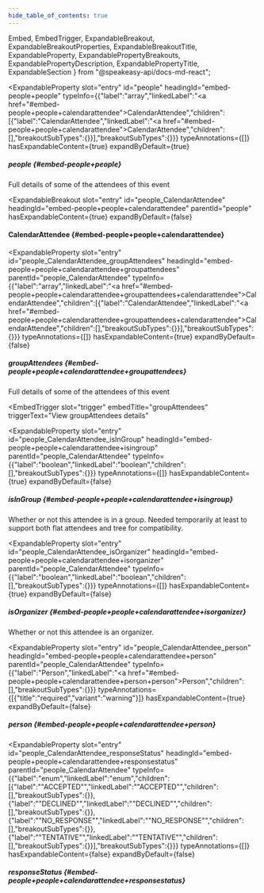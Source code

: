 ```yaml
---
hide_table_of_contents: true
---
```

  Embed,
  EmbedTrigger,
  ExpandableBreakout,
  ExpandableBreakoutProperties,
  ExpandableBreakoutTitle,
  ExpandableProperty,
  ExpandablePropertyBreakouts,
  ExpandablePropertyDescription,
  ExpandablePropertyTitle,
  ExpandableSection
} from "@speakeasy-api/docs-md-react";

<ExpandableSection>

<ExpandableProperty
  slot="entry"
  id="people"
  headingId="embed-people+people"
  typeInfo={{"label":"array","linkedLabel":"<a href=\"#embed-people+people+calendarattendee\">CalendarAttendee</a>","children":[{"label":"CalendarAttendee","linkedLabel":"<a href=\"#embed-people+people+calendarattendee\">CalendarAttendee</a>","children":[],"breakoutSubTypes":{}}],"breakoutSubTypes":{}}}
  typeAnnotations={[]}
  hasExpandableContent={true}
  expandByDefault={true}
>

<ExpandablePropertyTitle slot="title">

##### people \{#embed-people+people\}

</ExpandablePropertyTitle>

<ExpandablePropertyDescription slot="description">

Full details of some of the attendees of this event

</ExpandablePropertyDescription>

<ExpandablePropertyBreakouts slot="breakouts">

<ExpandableBreakout
  slot="entry"
  id="people_CalendarAttendee"
  headingId="embed-people+people+calendarattendee"
  parentId="people"
  hasExpandableContent={true}
  expandByDefault={false}
>

<ExpandableBreakoutTitle slot="title">

#### CalendarAttendee \{#embed-people+people+calendarattendee\}

</ExpandableBreakoutTitle>

<ExpandableBreakoutProperties slot="properties">

<ExpandableProperty
  slot="entry"
  id="people_CalendarAttendee_groupAttendees"
  headingId="embed-people+people+calendarattendee+groupattendees"
  parentId="people_CalendarAttendee"
  typeInfo={{"label":"array","linkedLabel":"<a href=\"#embed-people+people+calendarattendee+groupattendees+calendarattendee\">CalendarAttendee</a>","children":[{"label":"CalendarAttendee","linkedLabel":"<a href=\"#embed-people+people+calendarattendee+groupattendees+calendarattendee\">CalendarAttendee</a>","children":[],"breakoutSubTypes":{}}],"breakoutSubTypes":{}}}
  typeAnnotations={[]}
  hasExpandableContent={true}
  expandByDefault={false}
>

<ExpandablePropertyTitle slot="title">

##### groupAttendees \{#embed-people+people+calendarattendee+groupattendees\}

</ExpandablePropertyTitle>

<ExpandablePropertyDescription slot="description">

Full details of some of the attendees of this event

</ExpandablePropertyDescription>

<Embed slot="embed">

<EmbedTrigger
  slot="trigger"
  embedTitle="groupAttendees"
  triggerText="View groupAttendees details"
>

<Embedgroupattendees />

</EmbedTrigger>

</Embed>

</ExpandableProperty>

<ExpandableProperty
  slot="entry"
  id="people_CalendarAttendee_isInGroup"
  headingId="embed-people+people+calendarattendee+isingroup"
  parentId="people_CalendarAttendee"
  typeInfo={{"label":"boolean","linkedLabel":"boolean","children":[],"breakoutSubTypes":{}}}
  typeAnnotations={[]}
  hasExpandableContent={true}
  expandByDefault={false}
>

<ExpandablePropertyTitle slot="title">

##### isInGroup \{#embed-people+people+calendarattendee+isingroup\}

</ExpandablePropertyTitle>

<ExpandablePropertyDescription slot="description">

Whether or not this attendee is in a group. Needed temporarily at least to support both flat attendees and tree for compatibility.

</ExpandablePropertyDescription>

</ExpandableProperty>

<ExpandableProperty
  slot="entry"
  id="people_CalendarAttendee_isOrganizer"
  headingId="embed-people+people+calendarattendee+isorganizer"
  parentId="people_CalendarAttendee"
  typeInfo={{"label":"boolean","linkedLabel":"boolean","children":[],"breakoutSubTypes":{}}}
  typeAnnotations={[]}
  hasExpandableContent={true}
  expandByDefault={false}
>

<ExpandablePropertyTitle slot="title">

##### isOrganizer \{#embed-people+people+calendarattendee+isorganizer\}

</ExpandablePropertyTitle>

<ExpandablePropertyDescription slot="description">

Whether or not this attendee is an organizer.

</ExpandablePropertyDescription>

</ExpandableProperty>

<ExpandableProperty
  slot="entry"
  id="people_CalendarAttendee_person"
  headingId="embed-people+people+calendarattendee+person"
  parentId="people_CalendarAttendee"
  typeInfo={{"label":"Person","linkedLabel":"<a href=\"#embed-people+people+calendarattendee+person+person\">Person</a>","children":[],"breakoutSubTypes":{}}}
  typeAnnotations={[{"title":"required","variant":"warning"}]}
  hasExpandableContent={true}
  expandByDefault={false}
>

<ExpandablePropertyTitle slot="title">

##### person \{#embed-people+people+calendarattendee+person\}

</ExpandablePropertyTitle>

</ExpandableProperty>

<ExpandableProperty
  slot="entry"
  id="people_CalendarAttendee_responseStatus"
  headingId="embed-people+people+calendarattendee+responsestatus"
  parentId="people_CalendarAttendee"
  typeInfo={{"label":"enum","linkedLabel":"enum","children":[{"label":"\"ACCEPTED\"","linkedLabel":"\"ACCEPTED\"","children":[],"breakoutSubTypes":{}},{"label":"\"DECLINED\"","linkedLabel":"\"DECLINED\"","children":[],"breakoutSubTypes":{}},{"label":"\"NO_RESPONSE\"","linkedLabel":"\"NO_RESPONSE\"","children":[],"breakoutSubTypes":{}},{"label":"\"TENTATIVE\"","linkedLabel":"\"TENTATIVE\"","children":[],"breakoutSubTypes":{}}],"breakoutSubTypes":{}}}
  typeAnnotations={[]}
  hasExpandableContent={false}
  expandByDefault={false}
>

<ExpandablePropertyTitle slot="title">

##### responseStatus \{#embed-people+people+calendarattendee+responsestatus\}

</ExpandablePropertyTitle>

</ExpandableProperty>

</ExpandableBreakoutProperties>

</ExpandableBreakout>

</ExpandablePropertyBreakouts>

</ExpandableProperty>

</ExpandableSection>